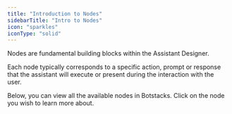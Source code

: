 ```yaml
---
title: "Introduction to Nodes"
sidebarTitle: "Intro to Nodes"
icon: "sparkles"
iconType: "solid"
---
```


Nodes are fundamental building blocks within the Assistant Designer.

Each node typically corresponds to a specific action, prompt or response that the assistant will execute or present during the interaction with the user.

Below, you can view all the available nodes in Botstacks. Click on the node you wish to learn more about.

<CardGroup cols="4">
  <Card title="Start" icon="flag" iconType="solid" href="/sequence-studio/nodes/start">
    
  </Card>
  <Card title="LLM" icon="brain" iconType="solid" href="/sequence-studio/nodes/llm">
    
  </Card>
  <Card title="Text Input" icon="font" iconType="solid" href="/sequence-studio/nodes/text">
    
  </Card>
  <Card title="Response AI" icon="right-from-bracket" iconType="solid" href="/sequence-studio/nodes/response">
    
  </Card>
  <Card title="Listen" icon="ear-listen" iconType="solid" href="/sequence-studio/nodes/llm">
    
  </Card>
  <Card title="Set" icon="thumbtack" iconType="solid" href="/sequence-studio/nodes/set">
    
  </Card>
  <Card title="JavaScript" icon="code" iconType="solid" href="/sequence-studio/nodes/javascript">
    
  </Card>
  <Card title="API" icon="satellite-dish" iconType="solid" href="/sequence-studio/nodes/api">
    
  </Card>
  <Card title="End" icon="circle-stop" iconType="solid" href="/sequence-studio/nodes/end">
    
  </Card>
  <Card title="User Data" icon="address-card" href="/sequence-studio/nodes/user-data">
    
  </Card>
  <Card title="Crisp1" icon="bolt-lightning" href="/sequence-studio/nodes/crisp">
    
  </Card>
  <Card title="Front" icon="bring-front">
    
  </Card>
</CardGroup>